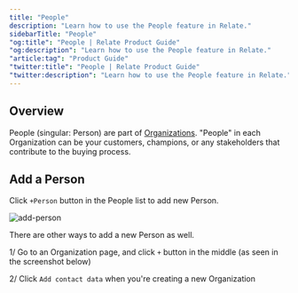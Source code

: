 ```yaml
---
title: "People"
description: "Learn how to use the People feature in Relate."
sidebarTitle: "People"
"og:title": "People | Relate Product Guide"
"og:description": "Learn how to use the People feature in Relate."
"article:tag": "Product Guide"
"twitter:title": "People | Relate Product Guide"
"twitter:description": "Learn how to use the People feature in Relate."
---
```


## Overview

People (singular: Person) are part of [Organizations](/features/organizations/). "People" in each Organization can be your customers, champions, or any stakeholders that contribute to the buying process.

## Add a Person

Click `+Person` button in the People list to add new Person.

![add-person](/docs/images/features/add-person.png)

There are other ways to add a new Person as well.

1/ Go to an Organization page, and click `+` button in the middle (as seen in the screenshot below)

2/ Click `Add contact data` when you're creating a new Organization

